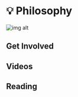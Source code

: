 
# 💡 Philosophy

![img alt](img/Philosophy_of_decentralization.svg)

<Description text="  For too long, power has been concentrated to just a small part of the world's
  population. The internet has the power to fix this, but not the way it's been
  built so far." />

## Get Involved

<Cards> 
<Card title="<p><strong>Join the Discord</strong></p>" description=" <p>Koii's discord is where the community comes to discuss new ideas and recent updates.</p>" link="https://discord.gg/koii" linkText="Sign in here" svgName="discord" cardPerRow="3" />
<Card title="<p><strong>Read Community Posts</strong></p>" description="<p>The Peeranha forums provide a place for long term answers and lasting discussions.</p>" link="https://peeranha.io/feed/6" linkText="Check it out" svgName="peeranha" cardPerRow="3" />
<Card title="<p><strong>Follow Koii on Twitter</strong></p>" description=" <p>Join us on Twitter to stay tuned on ecosystem updates, and what people are saying daily.</p>" link="https://twitter.com/KoiiNetwork?" linkText="See Recent Posts" svgName="grant" cardPerRow="3"  />
</Cards>

## Videos

<Cards> 
<Card title="<p>DecentralCon Miami Talk</p>" link="https://www.youtube.com/watch?v=QCcGpw2j34Q&t=94s" linkText="Watch Video" svgName="decentralConVideo" cardPerRow="3" />
<Card title="<p>To smart contract & beyond- a brief history of decentralization</p>" link="https://www.youtube.com/watch?v=4PMFIlujv3Y&t=612s&ab_channel=TheDAOist" linkText="Watch Video" svgName="decentralizationVideo" cardPerRow="3" />
<Card title="<p>Internet could be owned by people</p>" link="https://youtu.be/zoxAW6R9NEM" linkText="Watch Video" svgName="internetVideo" cardPerRow="3"  />
<Card title="<p>User Governance of Social Media Platforms></p>" link="https://www.youtube.com/watch?v=dc_vaBvUMHE&ab_channel=KoiiNetwork" linkText="Watch Video" svgName="userGovernanceVideo" cardPerRow="3" />
<Card title="<p>Koii's Decentralized Protocol</p>" link="	https://www.youtube.com/watch?v=Q5iHzjwj_ko&ab_channel=Cardstack" linkText="Watch Video" svgName="protocolVideo" cardPerRow="3" />
<Card title="<p>CARP at Compute Over Data Summit in Lisbon</p>" link="https://www.youtube.com/watch?v=mEzo0xRXh68" linkText="Watch Video" svgName="carpVideo" cardPerRow="3"  />
</Cards>

## Reading

<Cards> 
<Card title="<p><strong>CARP</strong></p>" description=" <p>Koii is a reputation-based community. We believe in accountability, trust, and most of all, fairness for every community member.</p>" link="https://discord.gg/koii"  svgName="consensus" cardPerRow="3" />
<Card title="<p><strong>Gradual Consensus</strong></p>" description="<p>Nothing happens immediately - Koii combines instant transaction speeds for payments with &#x3B;slow and steady&#x3B; verification of information over time.</p>" link="https://peeranha.io/feed/6" svgName="carp" cardPerRow="3" />
</Cards>
